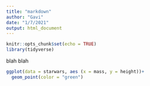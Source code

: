 ```yaml
---
title: "markdown"
author: "Gavi"
date: "1/7/2021"
output: html_document
---
```


```r
knitr::opts_chunk$set(echo = TRUE)
library(tidyverse)
```
blah blah

```r
ggplot(data = starwars, aes (x = mass, y = height))+
  geom_point(color = "green")
```

